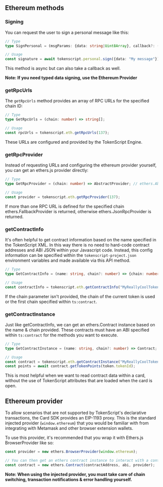 ## Ethereum methods

### Signing

You can request the user to sign a personal message like this:

```typescript
// Type
type SignPersonal = (msgParams: {data: string|Uint8Array}, callback?: (error: any, data: string) => void) => void|Promise<string>;

// Usage
const signature = await tokenscript.personal.sign({data: "My message"});
```

This method is async but can also take a callback as well.

**Note: If you need typed data signing, use the Ethereum Provider**

### getRpcUrls

The `getRpcUrls` method provides an array of RPC URLs for the specified chain ID:

```typescript
// Type
type GetRpcUrls = (chain: number) => string[];

// Usage
const rpcUrls = tokenscript.eth.getRpcUrls(137);
````

These URLs are configured and provided by the TokenScript Engine.

### getRpcProvider

Instead of requesting URLs and configuring the ethereum provider yourself, you can get an ethers.js provider directly:

```typescript
// Type
type GetRpcProvider = (chain: number) => AbstractProvider; // ethers.AbstractProvider

// Usage
const provider = tokenscript.eth.getRpcProvider(137);
```

If more than one RPC URL is defined for the specified chain ethers.FallbackProvider is returned, otherwise ethers.JsonRpcProvider is returned.

### getContractInfo

It's often helpful to get contract information based on the name specified in the TokenScript XML.
In this way there is no need to hard-code contract addresses and ABI JSON within your Javascript code.
Instead, this config information can be specified within the `tokenscript-project.json` environment variables and made available via this API method.

```typescript
// Type
type GetContractInfo = (name: string, chain?: number) => {chain: number, address: string, abi: any};

// Usage
const contractInfo = tokenscript.eth.getContractInfo("MyReallyCoolToken");
```

If the chain parameter isn't provided, the chain of the current token is used or the first chain specified within `ts:contract`.

### getContractInstance

Just like getContractInfo, we can get an ethers.Contract instance based on the name & chain provided.
These contracts must have an ABI specified within `ts:contract` for the methods you want to execute.

```typescript
// Type
type GetContractInstance = (name: string, chain?: number) => Contract; // ethers.Contract

// Usage
const contract = tokenscript.eth.getContractInstance("MyReallyCoolToken"); // ABI with getTokenPoints is defined in `ts:contract`
const points = await contract.getTokenPoints(token.tokenId);
```

This is most helpful when we want to read contract data within a card, without the use of TokenScript attributes that are loaded when the card is open.

## Ethereum provider

To allow scenarios that are not supported by TokenScript's declarative transactions, the Card SDK provides an EIP-1193 proxy.
This is the standard injected provider (`window.ethereum`) that you would be familiar with from integrating with Metamask and other browser extension wallets.

To use this provider, it's recommended that you wrap it with Ethers.js BrowserProvider like so:
```typescript
const provider = new ethers.BrowserProvider(window.ethereum);

// You can then get an ethers contract instance to interact with a contract
const contract = new ethers.Contract(contractAddress, abi, provider);
```

**Note: When using the injected provider, you must take care of chain switching, transaction notifications & error handling yourself.**